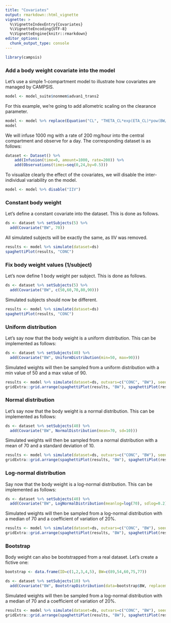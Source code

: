 ```yaml
---
title: "Covariates"
output: rmarkdown::html_vignette
vignette: >
  %\VignetteIndexEntry{Covariates}
  %\VignetteEncoding{UTF-8}
  %\VignetteEngine{knitr::rmarkdown}
editor_options: 
  chunk_output_type: console
---
```


```r
library(campsis)
```

### Add a body weight covariate into the model

Let's use a simple 1-compartment model to illustrate how covariates are managed by CAMPSIS.

```r
model <- model_suite$nonmem$advan1_trans2
```

For this example, we're going to add allometric scaling on the clearance parameter.

```r
model <- model %>% replace(Equation("CL", "THETA_CL*exp(ETA_CL)*pow(BW/70, 0.75)"))
model
```

We will infuse 1000 mg with a rate of 200 mg/hour into the central compartment and observe for a day.
The corresponding dataset is as follows:

```r
dataset <- Dataset() %>%
    add(Infusion(time=0, amount=1000, rate=200)) %>%
    add(Observations(times=seq(0,24,by=0.5)))
```

To visualize clearly the effect of the covariates, we will disable the inter-individual variability on the model.

```r
model <- model %>% disable("IIV")
```

### Constant body weight

Let's define a constant covariate into the dataset. This is done as follows.

```r
ds <- dataset %>% setSubjects(5) %>%
  add(Covariate("BW", 70))
```

All simulated subjects will be exactly the same, as IIV was removed.

```r
results <- model %>% simulate(dataset=ds)
spaghettiPlot(results, "CONC")
```

### Fix body weight values (1/subject)

Let's now define 1 body weight per subject. This is done as follows.

```r
ds <- dataset %>% setSubjects(5) %>%
  add(Covariate("BW", c(50,60,70,80,90)))
```

Simulated subjects should now be different.

```r
results <- model %>% simulate(dataset=ds)
spaghettiPlot(results, "CONC")
```

### Uniform distribution

Let's say now that the body weight is a uniform distribution. This can be implemented as follows:

```r
ds <- dataset %>% setSubjects(40) %>%
  add(Covariate("BW", UniformDistribution(min=50, max=90)))
```

Simulated weights will then be sampled from a uniform distribution with a min value of 50 and a max value of 90.

```r
results <- model %>% simulate(dataset=ds, outvars=c("CONC", "BW"), seed=1)
gridExtra::grid.arrange(spaghettiPlot(results, "BW"), spaghettiPlot(results, "CONC"), nrow=1)
```

### Normal distribution

Let's say now that the body weight is a normal distribution. This can be implemented as follows:

```r
ds <- dataset %>% setSubjects(40) %>%
  add(Covariate("BW", NormalDistribution(mean=70, sd=10)))
```

Simulated weights will then be sampled from a normal distribution with a mean of 70 and a standard deviation of 10.

```r
results <- model %>% simulate(dataset=ds, outvars=c("CONC", "BW"), seed=1)
gridExtra::grid.arrange(spaghettiPlot(results, "BW"), spaghettiPlot(results, "CONC"), nrow=1)
```

### Log-normal distribution

Say now that the body weight is a log-normal distribution. This can be implemented as follows:

```r
ds <- dataset %>% setSubjects(40) %>%
  add(Covariate("BW", LogNormalDistribution(meanlog=log(70), sdlog=0.2)))
```

Simulated weights will then be sampled from a log-normal distribution with a median of 70 and a coefficient of variation of 20%.

```r
results <- model %>% simulate(dataset=ds, outvars=c("CONC", "BW"), seed=1)
gridExtra::grid.arrange(spaghettiPlot(results, "BW"), spaghettiPlot(results, "CONC"), nrow=1)
```

### Bootstrap

Body weight can also be bootstrapped from a real dataset.
Let's create a fictive one:

```r
bootstrap <- data.frame(ID=c(1,2,3,4,5), BW=c(89,54,60,75,77))
```

```r
ds <- dataset %>% setSubjects(10) %>%
  add(Covariate("BW", BootstrapDistribution(data=bootstrap$BW, replacement=TRUE, random=TRUE)))
```

Simulated weights will then be sampled from a log-normal distribution with a median of 70 and a coefficient of variation of 20%.

```r
results <- model %>% simulate(dataset=ds, outvars=c("CONC", "BW"), seed=2)
gridExtra::grid.arrange(spaghettiPlot(results, "BW"), spaghettiPlot(results, "CONC"), nrow=1)
```

